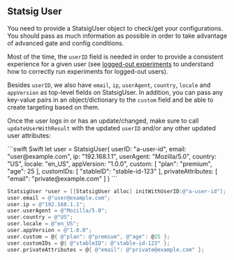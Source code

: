 ## Statsig User

You need to provide a StatsigUser object to check/get your configurations. You should pass as much 
information as possible in order to take advantage of advanced gate and config conditions.

Most of the time, the `userID` field is needed in order to provide a consistent experience for a given 
user (see [logged-out experiments](/guides/first-device-level-experiment) to understand how to correctly run experiments for logged-out 
users). 

Besides `userID`, we also have `email`, `ip`, `userAgent`, `country`, `locale` and `appVersion` as top-level fields on 
StatsigUser. In addition, you can pass any key-value pairs in an object/dictionary to the `custom` field and be able to 
create targeting based on them.

Once the user logs in or has an update/changed, make sure to call `updateUserWithResult`
with the updated `userID` and/or any other updated user attributes:

<CodeGroup>
```swift Swift
let user = StatsigUser(
  userID: "a-user-id",
  email: "user@example.com",
  ip: "192.168.1.1",
  userAgent: "Mozilla/5.0",
  country: "US",
  locale: "en_US",
  appVersion: "1.0.0",
  custom: [
    "plan": "premium",
    "age": 25
  ],
  customIDs: [
    "stableID": "stable-id-123"
  ],
  privateAttributes: [
    "email": "private@example.com"
  ]
)
```

```objective-c Objective C
StatsigUser *user = [[StatsigUser alloc] initWithUserID:@"a-user-id"];
user.email = @"user@example.com";
user.ip = @"192.168.1.1";
user.userAgent = @"Mozilla/5.0";
user.country = @"US";
user.locale = @"en_US";
user.appVersion = @"1.0.0";
user.custom = @{ @"plan": @"premium", @"age": @25 };
user.customIDs = @{ @"stableID": @"stable-id-123" };
user.privateAttributes = @{ @"email": @"private@example.com" };
```
</CodeGroup>


